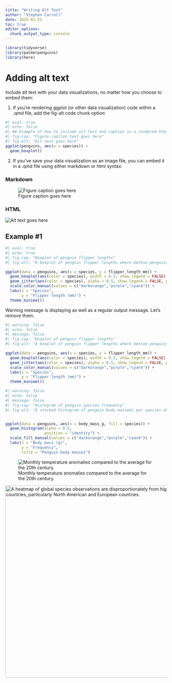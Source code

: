 ```yaml
---
title: "Writing Alt Text"
author: "Stephen Carroll"
date: 2025-01-21
toc: true
editor_options: 
  chunk_output_type: console
---
```


```r
library(tidyverse)
library(palmerpenguins)
library(here)
```
# Adding alt text

Include alt text with your data visualizations, no matter how you choose to embed them:

1. If you’re rendering ggplot (or other data visualization) code within a .qmd file, add the fig-alt code chunk option:


```r
#| eval: true
#| echo: false
#| ## Example of how to include alt-text and caption in a rendered html document.
#| fig-cap: "Figure caption text goes here"
#| fig-alt: "Alt text goes here"
ggplot(penguins, aes(x = species)) +
  geom_boxplot()
```

2. If you’ve save your data visualization as an image file, you can embed it in a .qmd file using either markdown or html syntax:

### Markdown

![Figure caption goes here](file/path/to/image){fig-alt="Alt text goes here"}

### HTML

<img src="file/path/to/image" alt="Alt text goes here">

## Example #1
```r
#| eval: true
#| echo: true
#| fig-cap: "Boxplot of penguin flipper lengths"
#| fig-alt: "A boxplot of penguin flipper lengths where Gentoo penguins have flipper lengths that are about 12% larger than Adelie or Chinstrap penguins."

ggplot(data = penguins, aes(x = species, y = flipper_length_mm)) +
  geom_boxplot(aes(color = species), width = 0.3, show.legend = FALSE) +
  geom_jitter(aes(color = species), alpha = 0.5, show.legend = FALSE, position = position_jitter(width = 0.2, seed = 0)) +
  scale_color_manual(values = c("darkorange","purple","cyan4")) +
  labs(x = "Species",
       y = "Flipper length (mm)") +
  theme_minimal()
```

Warning message is displaying as well as a regular output message. Let's remove them.

```r
#| warning: false
#| echo: false
#| message: false
#| fig-cap: "Boxplot of penguin flipper lengths"
#| fig-alt: "A boxplot of penguin flipper lengths where Gentoo penguins have flipper lengths that are about 12% larger than Adelie or Chinstrap penguins."

ggplot(data = penguins, aes(x = species, y = flipper_length_mm)) +
  geom_boxplot(aes(color = species), width = 0.3, show.legend = FALSE) +
  geom_jitter(aes(color = species), alpha = 0.5, show.legend = FALSE, position = position_jitter(width = 0.2, seed = 0)) +
  scale_color_manual(values = c("darkorange","purple","cyan4")) +
  labs(x = "Species",
       y = "Flipper length (mm)") +
  theme_minimal()
```

```r
#| warning: false
#| echo: false
#| message: false
#| fig-cap: "Histogram of penguin species frequency"
#| fig-alt: "A stacked histogram of penguin body massees per species where Gentoo has the higherst average body mass (in grams) over Adelie and Chinstrap species by x percent/ x grams."


ggplot(data = penguins, aes(x = body_mass_g, fill = species)) +
  geom_histogram(alpha = 0.5, 
                 position = "identity") +
  scale_fill_manual(values = c("darkorange","purple","cyan4")) +
  labs(x = "Body mass (g)",
       y = "Frequency",
       title = "Penguin body masses")
```

![Monthly temperature anomalies compared to the average for the 20th century. ](nyt-monthly-temp.webp){fig-alt="A dot plot of monthly global temperature compared to the 20th century average. From 1975 onward, the yearly temperature is hotter than average, whereas prior to 1975 it is cooler htan average. The dots are colored in a range from blue to red, depending on the relative difference in temperature, with higher positive changes being depicted in red and negative changes in blue."}

<img src="chapman-etal-2024.png" alt="A heatmap of global species observations are disproportionately from high income countries, particularly North American and European countries." width="600px">
